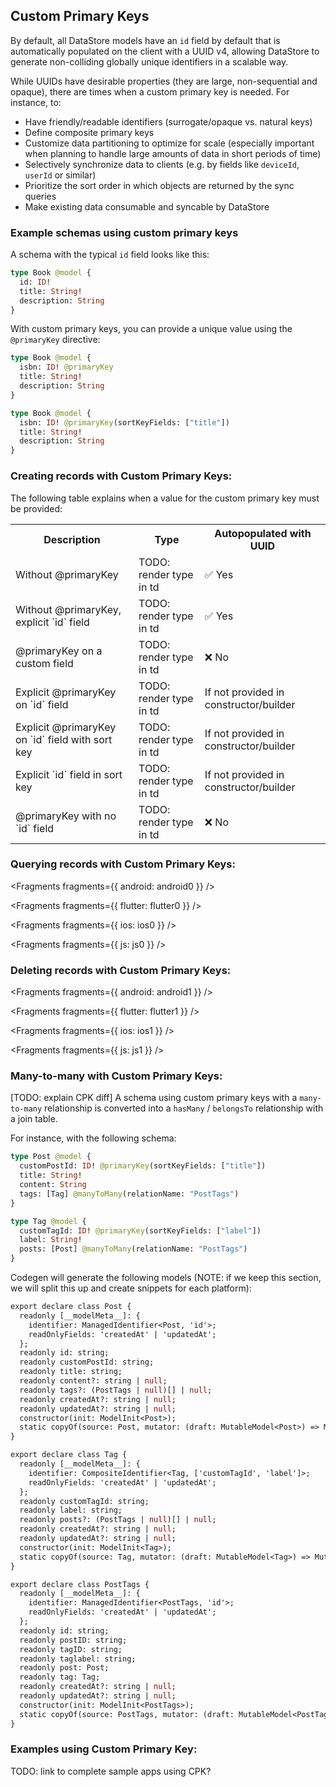 ## Custom Primary Keys

By default, all DataStore models have an `id` field by default that is automatically populated on the client with a UUID v4, allowing DataStore to generate non-colliding globally unique identifiers in a scalable way.

While UUIDs have desirable properties (they are large, non-sequential and opaque), there are times when a custom primary key is needed. For instance, to:

- Have friendly/readable identifiers (surrogate/opaque vs. natural keys)
- Define composite primary keys
- Customize data partitioning to optimize for scale (especially important when planning to handle large amounts of data in short periods of time)
- Selectively synchronize data to clients (e.g. by fields like `deviceId`, `userId` or similar)
- Prioritize the sort order in which objects are returned by the sync queries
- Make existing data consumable and syncable by DataStore

### Example schemas using custom primary keys

A schema with the typical `id` field looks like this:

```graphql
type Book @model {
  id: ID!
  title: String!
  description: String
}
```

With custom primary keys, you can provide a unique value using the `@primaryKey` directive:

<BlockSwitcher>
<Block name="Custom Primary Key">

```graphql
type Book @model {
  isbn: ID! @primaryKey
  title: String!
  description: String
}
```

</Block>
<Block name="Composite Key">

```graphql
type Book @model {
  isbn: ID! @primaryKey(sortKeyFields: ["title"])
  title: String!
  description: String
}
```

</Block>
</BlockSwitcher>

### Creating records with Custom Primary Keys:

The following table explains when a value for the custom primary key must be provided:

<table>
  <tbody>
    <tr>
      <th>Description</th>
      <th>Type</th>
      <th>Autopopulated with UUID</th>
    </tr>
    <tr>
      <td>Without @primaryKey</td>
      <td>TODO: render type in td</td>
      <td>✅ Yes</td>
    </tr>
    <tr>
      <td>Without @primaryKey, explicit `id` field</td>
      <td>TODO: render type in td</td>
      <td>✅ Yes</td>
    </tr>
    <tr>
      <td>@primaryKey on a custom field</td>
      <td>TODO: render type in td</td>
      <td>❌ No</td>
    </tr>
    <tr>
      <td>Explicit @primaryKey on `id` field</td>
      <td>TODO: render type in td</td>
      <td>If not provided in constructor/builder</td>
    </tr>
    <tr>
      <td>Explicit @primaryKey on `id` field with sort key</td>
      <td>TODO: render type in td</td>
      <td>If not provided in constructor/builder</td>
    </tr>
    <tr>
      <td>Explicit `id` field in sort key</td>
      <td>TODO: render type in td</td>
      <td>If not provided in constructor/builder</td>
    </tr>
    <tr>
      <td>@primaryKey with no `id` field</td>
      <td>TODO: render type in td</td>
      <td>❌ No</td>
    </tr>
  </tbody>
</table>

### Querying records with Custom Primary Keys:


<Fragments fragments={{ android: android0 }} />


<Fragments fragments={{ flutter: flutter0 }} />


<Fragments fragments={{ ios: ios0 }} />


<Fragments fragments={{ js: js0 }} />

### Deleting records with Custom Primary Keys:


<Fragments fragments={{ android: android1 }} />


<Fragments fragments={{ flutter: flutter1 }} />


<Fragments fragments={{ ios: ios1 }} />


<Fragments fragments={{ js: js1 }} />

### Many-to-many with Custom Primary Keys:

[TODO: explain CPK diff] A schema using custom primary keys with a `many-to-many` relationship is converted into a `hasMany` / `belongsTo` relationship with a join table.

For instance, with the following schema:

```graphql
type Post @model {
  customPostId: ID! @primaryKey(sortKeyFields: ["title"])
  title: String!
  content: String
  tags: [Tag] @manyToMany(relationName: "PostTags")
}

type Tag @model {
  customTagId: ID! @primaryKey(sortKeyFields: ["label"])
  label: String!
  posts: [Post] @manyToMany(relationName: "PostTags")
}
```

Codegen will generate the following models (NOTE: if we keep this section, we will split this up and create snippets for each platform):

```graphql
export declare class Post {
  readonly [__modelMeta__]: {
    identifier: ManagedIdentifier<Post, 'id'>;
    readOnlyFields: 'createdAt' | 'updatedAt';
  };
  readonly id: string;
  readonly customPostId: string;
  readonly title: string;
  readonly content?: string | null;
  readonly tags?: (PostTags | null)[] | null;
  readonly createdAt?: string | null;
  readonly updatedAt?: string | null;
  constructor(init: ModelInit<Post>);
  static copyOf(source: Post, mutator: (draft: MutableModel<Post>) => MutableModel<Post> | void): Post;
}

export declare class Tag {
  readonly [__modelMeta__]: {
    identifier: CompositeIdentifier<Tag, ['customTagId', 'label']>;
    readOnlyFields: 'createdAt' | 'updatedAt';
  };
  readonly customTagId: string;
  readonly label: string;
  readonly posts?: (PostTags | null)[] | null;
  readonly createdAt?: string | null;
  readonly updatedAt?: string | null;
  constructor(init: ModelInit<Tag>);
  static copyOf(source: Tag, mutator: (draft: MutableModel<Tag>) => MutableModel<Tag> | void): Tag;
}

export declare class PostTags {
  readonly [__modelMeta__]: {
    identifier: ManagedIdentifier<PostTags, 'id'>;
    readOnlyFields: 'createdAt' | 'updatedAt';
  };
  readonly id: string;
  readonly postID: string;
  readonly tagID: string;
  readonly taglabel: string;
  readonly post: Post;
  readonly tag: Tag;
  readonly createdAt?: string | null;
  readonly updatedAt?: string | null;
  constructor(init: ModelInit<PostTags>);
  static copyOf(source: PostTags, mutator: (draft: MutableModel<PostTags>) => MutableModel<PostTags> | void): PostTags;
}
```

### Examples using Custom Primary Key:

TODO: link to complete sample apps using CPK?
